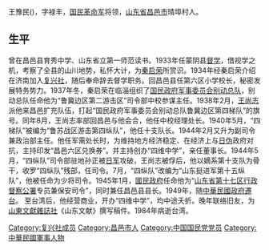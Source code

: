 王豫民({{bd|1906年||1984年}})，字禄丰，[[国民革命军|国民革命军]]将领，[[山东省|山东省]][[昌邑市|昌邑市]]晴埠村人。

== 生平 ==
曾在昌邑县育秀中学、山东省立第一师范读书。1933年任蒙阴县[[督学|督学]]，借视学之机，考察了全县的山川地势，私怀大计，为[[秦启荣|秦启荣]]所赏识。1934年经秦启荣介绍在济南加入[[复兴社|复兴社]]，随后奉命辞去督学职务。回昌邑县任第六区小学校长，秘密发展特务势力。1937年冬，秦启荣在临淄组织了[[国民政府军事委员会别动总队|国民政府军事委员会别动总队]]，别动总队任命他为“鲁冀边区第二游击区”司令部中校参谋主任。1938年2月，[[王尚志|王尚志]]派他来昌邑扩充队伍，打起“国民政府军事委员会别动总队鲁冀边区第四梯队”的旗号。同年8月，王尚志率部回昌邑与他会合，他任中校经理处长。1940年5月，“四梯队”被编为“鲁苏战区游击第四纵队”，他任十支队长。1944年2月又升为副司令兼政治部主任。他任军需处长时，为维持地方经济稳定、在经济上与[[日伪|日伪]]政府对抗，主持印发“昌邑六区兑换券”。并主持创办“四维中学”，亲任董事长。1944年5月，“四纵队”司令部驻地孙正被[[日军|日军]]攻破，王尚志被俘后，他以嫡系第十支队为骨干，收罗“四纵队”残部，任司令。7月，“四纵队”改编为“山东挺进军第十五纵队”，他被任命为少将司令。1945年1月，[[國民政府|國民政府]]任命他为“[[山东省第十七区行政督察公署|山东省第十七区行政督察公署]]专员兼保安司令”，同时兼任昌邑县县长。1949年，随[[中華民國政府遷台|中華民國政府遷台]]。
至台湾后，他经营商业，开办“四维中学”，均中途夭折。晚年联络旧友，为[[山東文獻雜誌社|山東文獻雜誌社]]《山东文献》撰写稿件。1984年病逝台湾。

[[Category:复兴社成员|Category:复兴社成员]]
[[Category:昌邑市人|Category:昌邑市人]]
[[Category:中国国民党党员|Category:中国国民党党员]]
[[Category:中華民國軍事人物|Category:中華民國軍事人物]]